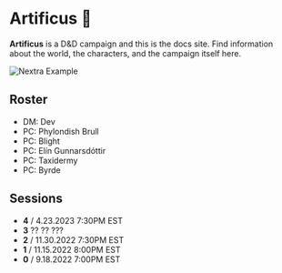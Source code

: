# Artificus 🐉

**Artificus** is a D&D campaign and this is the docs site. Find information about the world, the characters, and the campaign itself here.

![Nextra Example](/scenes/life-tree-5.png)
## Roster

- DM: Dev
- PC: Phylondish Brull
- PC: Blight
- PC: Elín Gunnarsdóttir
- PC: Taxidermy
- PC: Byrde

## Sessions

- **4** / 4.23.2023 7:30PM EST
- **3** ?? ?? ???
- **2** / 11.30.2022 7:30PM EST
- **1** / 11.15.2022 8:00PM EST
- **0** / 9.18.2022 7:00PM EST
